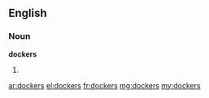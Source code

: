 ==English==

===Noun===
'''dockers'''
# {{plural of|docker}}

[[ar:dockers]]
[[el:dockers]]
[[fr:dockers]]
[[mg:dockers]]
[[my:dockers]]